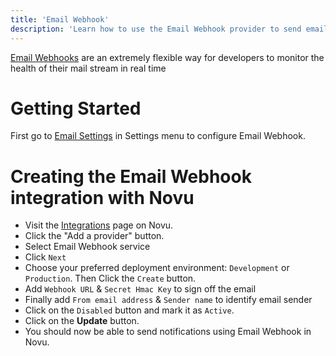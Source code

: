 ```yaml
---
title: 'Email Webhook'
description: 'Learn how to use the Email Webhook provider to send email notifications using Novu'
---
```


[Email Webhooks](https://www.socketlabs.com/blog/what-is-a-webhook/#:~:text=Email%20webhooks%20are%20an%20extremely,%2C%20successful%20messages%2C%20and%20bounces.) are an extremely flexible way for developers to monitor the health of their mail stream in real time

# Getting Started

First go to [Email Settings](https://web.novu.co/settings/email?utm_campaign=docs-webhook) in Settings menu to configure Email Webhook. 

# Creating the Email Webhook integration with Novu

- Visit the [Integrations](https://web.novu.co/integrations?utm_campaign=docs-webhook) page on Novu.
- Click the "Add a provider" button.
- Select Email Webhook service
- Click `Next`
- Choose your preferred deployment environment: `Development` or `Production`. Then Click the `Create` button.
- Add `Webhook URL` & `Secret Hmac Key` to sign off the email
- Finally add `From email address` & `Sender name` to identify email sender
- Click on the `Disabled` button and mark it as `Active`.
- Click on the **Update** button.
- You should now be able to send notifications using Email Webhook in Novu.